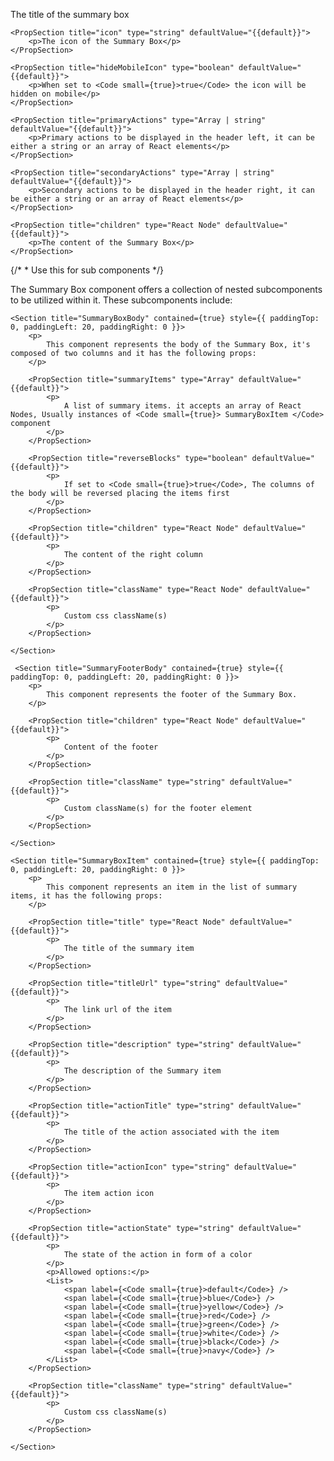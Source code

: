 
<PackageInstallGuide packageName="@wpmudev/sui-summary-box" />

<Section title="Props" border={true}>
	<PropSection title="title*" type="string" defaultValue="{{default}}">
		<p>The title of the summary box</p>
	</PropSection>

    <PropSection title="icon" type="string" defaultValue="{{default}}">
    	<p>The icon of the Summary Box</p>
    </PropSection>

    <PropSection title="hideMobileIcon" type="boolean" defaultValue="{{default}}">
    	<p>When set to <Code small={true}>true</Code> the icon will be hidden on mobile</p>
    </PropSection>

    <PropSection title="primaryActions" type="Array | string" defaultValue="{{default}}">
    	<p>Primary actions to be displayed in the header left, it can be either a string or an array of React elements</p>
    </PropSection>

    <PropSection title="secondaryActions" type="Array | string" defaultValue="{{default}}">
    	<p>Secondary actions to be displayed in the header right, it can be either a string or an array of React elements</p>
    </PropSection>

    <PropSection title="children" type="React Node" defaultValue="{{default}}">
    	<p>The content of the Summary Box</p>
    </PropSection>

</Section>

{/* * Use this for sub components */}

<Section
	title="Sub Components"
	contained={true}
	style={{ paddingTop: 30, paddingBottom: 0 }}
>
		<p>The Summary Box component offers a collection of nested subcomponents to be utilized within it. These subcomponents include:</p>

    <Section title="SummaryBoxBody" contained={true} style={{ paddingTop: 0, paddingLeft: 20, paddingRight: 0 }}>
    	<p>
    		This component represents the body of the Summary Box, it's composed of two columns and it has the following props:
    	</p>

    	<PropSection title="summaryItems" type="Array" defaultValue="{{default}}">
    		<p>
    			A list of summary items. it accepts an array of React Nodes, Usually instances of <Code small={true}> SummaryBoxItem </Code> component
    		</p>
    	</PropSection>

    	<PropSection title="reverseBlocks" type="boolean" defaultValue="{{default}}">
    		<p>
    			If set to <Code small={true}>true</Code>, The columns of the body will be reversed placing the items first
    		</p>
    	</PropSection>

    	<PropSection title="children" type="React Node" defaultValue="{{default}}">
    		<p>
    			The content of the right column
    		</p>
    	</PropSection>

    	<PropSection title="className" type="React Node" defaultValue="{{default}}">
    		<p>
    			Custom css className(s)
    		</p>
    	</PropSection>

    </Section>

     <Section title="SummaryFooterBody" contained={true} style={{ paddingTop: 0, paddingLeft: 20, paddingRight: 0 }}>
    	<p>
    		This component represents the footer of the Summary Box.
    	</p>

    	<PropSection title="children" type="React Node" defaultValue="{{default}}">
    		<p>
    			Content of the footer
    		</p>
    	</PropSection>

    	<PropSection title="className" type="string" defaultValue="{{default}}">
    		<p>
    			Custom className(s) for the footer element
    		</p>
    	</PropSection>

    </Section>

    <Section title="SummaryBoxItem" contained={true} style={{ paddingTop: 0, paddingLeft: 20, paddingRight: 0 }}>
    	<p>
    		This component represents an item in the list of summary items, it has the following props:
    	</p>

    	<PropSection title="title" type="React Node" defaultValue="{{default}}">
    		<p>
    			The title of the summary item
    		</p>
    	</PropSection>

    	<PropSection title="titleUrl" type="string" defaultValue="{{default}}">
    		<p>
    			The link url of the item
    		</p>
    	</PropSection>

    	<PropSection title="description" type="string" defaultValue="{{default}}">
    		<p>
    			The description of the Summary item
    		</p>
    	</PropSection>

    	<PropSection title="actionTitle" type="string" defaultValue="{{default}}">
    		<p>
    			The title of the action associated with the item
    		</p>
    	</PropSection>

    	<PropSection title="actionIcon" type="string" defaultValue="{{default}}">
    		<p>
    			The item action icon
    		</p>
    	</PropSection>

    	<PropSection title="actionState" type="string" defaultValue="{{default}}">
    		<p>
    			The state of the action in form of a color
    		</p>
    		<p>Allowed options:</p>
    		<List>
    			<span label={<Code small={true}>default</Code>} />
    			<span label={<Code small={true}>blue</Code>} />
    			<span label={<Code small={true}>yellow</Code>} />
    			<span label={<Code small={true}>red</Code>} />
    			<span label={<Code small={true}>green</Code>} />
    			<span label={<Code small={true}>white</Code>} />
    			<span label={<Code small={true}>black</Code>} />
    			<span label={<Code small={true}>navy</Code>} />
    		</List>
    	</PropSection>

    	<PropSection title="className" type="string" defaultValue="{{default}}">
    		<p>
    			Custom css className(s)
    		</p>
    	</PropSection>

    </Section>

</Section>
